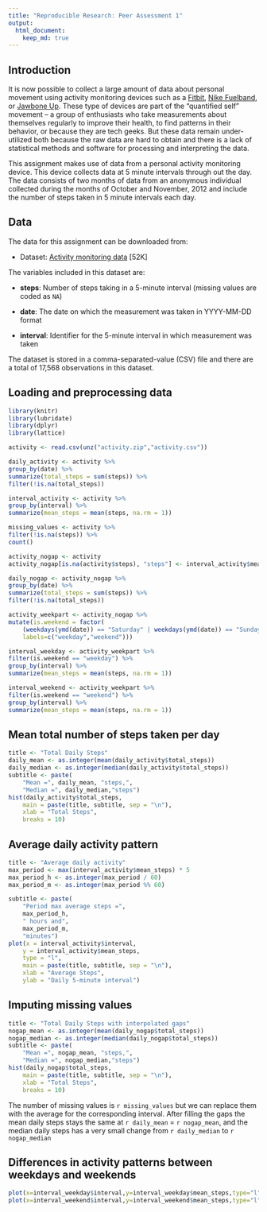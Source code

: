 ```yaml
---
title: "Reproducible Research: Peer Assessment 1"
output: 
  html_document:
    keep_md: true
---
```


## Introduction

It is now possible to collect a large amount of data about personal
movement using activity monitoring devices such as a
[Fitbit](http://www.fitbit.com), [Nike
Fuelband](http://www.nike.com/us/en_us/c/nikeplus-fuelband), or
[Jawbone Up](https://jawbone.com/up). These type of devices are part of
the "quantified self" movement -- a group of enthusiasts who take
measurements about themselves regularly to improve their health, to
find patterns in their behavior, or because they are tech geeks. But
these data remain under-utilized both because the raw data are hard to
obtain and there is a lack of statistical methods and software for
processing and interpreting the data.

This assignment makes use of data from a personal activity monitoring
device. This device collects data at 5 minute intervals through out the
day. The data consists of two months of data from an anonymous
individual collected during the months of October and November, 2012
and include the number of steps taken in 5 minute intervals each day.

## Data

The data for this assignment can be downloaded from:

* Dataset: [Activity monitoring data](https://d396qusza40orc.cloudfront.net/repdata%2Fdata%2Factivity.zip) [52K]

The variables included in this dataset are:

* **steps**: Number of steps taking in a 5-minute interval (missing
    values are coded as `NA`)

* **date**: The date on which the measurement was taken in YYYY-MM-DD
    format

* **interval**: Identifier for the 5-minute interval in which
    measurement was taken

The dataset is stored in a comma-separated-value (CSV) file and there
are a total of 17,568 observations in this
dataset.

## Loading and preprocessing data
```r
library(knitr)
library(lubridate)
library(dplyr)
library(lattice)

activity <- read.csv(unz("activity.zip","activity.csv"))

daily_activity <- activity %>%
group_by(date) %>%
summarize(total_steps = sum(steps)) %>%
filter(!is.na(total_steps)) 

interval_activity <- activity %>%
group_by(interval) %>%
summarize(mean_steps = mean(steps, na.rm = 1))

missing_values <- activity %>%
filter(!is.na(steps)) %>%
count()

activity_nogap <- activity
activity_nogap[is.na(activity$steps), "steps"] <- interval_activity$mean_steps

daily_nogap <- activity_nogap %>%
group_by(date) %>%
summarize(total_steps = sum(steps)) %>%
filter(!is.na(total_steps)) 

activity_weekpart <- activity_nogap %>%
mutate(is.weekend = factor( 
    (weekdays(ymd(date)) == "Saturday" | weekdays(ymd(date)) == "Sunday"),
    labels=c("weekday","weekend")))

interval_weekday <- activity_weekpart %>%
filter(is.weekend == "weekday") %>%
group_by(interval) %>%
summarize(mean_steps = mean(steps, na.rm = 1))

interval_weekend <- activity_weekpart %>%
filter(is.weekend == "weekend") %>%
group_by(interval) %>%
summarize(mean_steps = mean(steps, na.rm = 1))
```

## Mean total number of steps taken per day
```r
title <- "Total Daily Steps"
daily_mean <- as.integer(mean(daily_activity$total_steps))
daily_median <- as.integer(median(daily_activity$total_steps))
subtitle <- paste(
	"Mean =", daily_mean, "steps,",
	"Median =", daily_median,"steps")
hist(daily_activity$total_steps, 
	main = paste(title, subtitle, sep = "\n"),
	xlab = "Total Steps",
	breaks = 10)
```

## Average daily activity pattern
```r
title <- "Average daily activity"
max_period <- max(interval_activity$mean_steps) * 5
max_period_h <- as.integer(max_period / 60)
max_period_m <- as.integer(max_period %% 60)

subtitle <- paste(
    "Period max average steps =",
    max_period_h,
    " hours and",
    max_period_m,
    "minutes")
plot(x = interval_activity$interval, 
    y = interval_activity$mean_steps, 
    type = "l",
    main = paste(title, subtitle, sep = "\n"),
    xlab = "Average Steps",
    ylab = "Daily 5-minute interval")
```

## Imputing missing values
```r
title <- "Total Daily Steps with interpolated gaps"
nogap_mean <- as.integer(mean(daily_nogap$total_steps))
nogap_median <- as.integer(median(daily_nogap$total_steps))
subtitle <- paste(
	"Mean =", nogap_mean, "steps,",
	"Median =", nogap_median,"steps")
hist(daily_nogap$total_steps, 
	main = paste(title, subtitle, sep = "\n"),
	xlab = "Total Steps",
	breaks = 10)
```

The number of missing values is `r missing_values` but we can replace them
with the average for the corresponding interval. After filling the gaps
the mean daily steps stays the same at `r daily_mean` = `r nogap_mean`, and
the median daily steps has a very small change from `r daily_median` to `r nogap_median`

## Differences in activity patterns between weekdays and weekends
```r
plot(x=interval_weekday$interval,y=interval_weekday$mean_steps,type="l")
plot(x=interval_weekend$interval,y=interval_weekend$mean_steps,type="l")
```